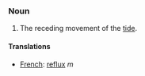 === Noun ===

#The receding movement of the [[tide]].

====Translations====
*[[French]]: [[reflux]] ''m''